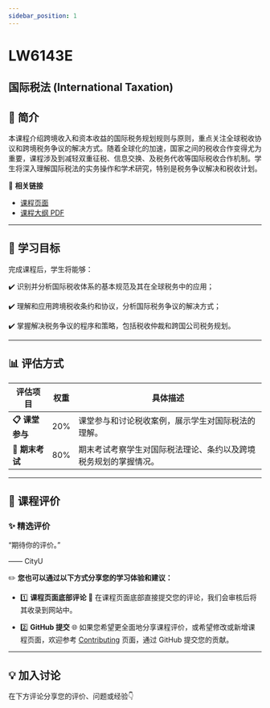 ```yaml
---
sidebar_position: 1
---
```


# LW6143E
## 国际税法 (International Taxation)

## **📘 简介**
本课程介绍跨境收入和资本收益的国际税务规划规则与原则，重点关注全球税收协议和跨境税务争议的解决方式。随着全球化的加速，国家之间的税收合作变得尤为重要，课程涉及到减轻双重征税、信息交换、及税务代收等国际税收合作机制。学生将深入理解国际税法的实务操作和学术研究，特别是税务争议解决和税收计划。

🔗 **相关链接**
- [课程页面](https://www.cityu.edu.hk/catalogue/pg/202425/course/LW6143E.htm)
- [课程大纲 PDF](https://www.cityu.edu.hk/catalogue/pg/202425/course/LW6143E.pdf)

---

## **🎯 学习目标**

完成课程后，学生将能够：

✔️ 识别并分析国际税收体系的基本规范及其在全球税务中的应用；

✔️ 理解和应用跨境税收条约和协议，分析国际税务争议的解决方式；

✔️ 掌握解决税务争议的程序和策略，包括税收仲裁和跨国公司税务规划。

---

## **📊 评估方式**

| **评估项目**          | **权重** | **具体描述**                                                                                       |
|----------------------|---------|---------------------------------------------------------------------------------------------------|
| **📋 课堂参与**       | 20%     | 课堂参与和讨论税收案例，展示学生对国际税法的理解。                                               |
| **📂 期末考试**       | 80%     | 期末考试考察学生对国际税法理论、条约以及跨境税务规划的掌握情况。                                 |

---

## **💬 课程评价**

### ✨ **精选评价**
<div className={commentStyles.commentBox}>
    <p className={commentStyles.commentText}>
        “期待你的评价。”
    </p>
    <p className={commentStyles.commentAuthor}>—— CityU</p>
</div>

✏️ **您也可以通过以下方式分享您的学习体验和建议：**

- 1️⃣ **课程页面底部评论**
💬 在课程页面底部直接提交您的评论，我们会审核后将其收录到网站中。

- 2️⃣ **GitHub 提交**
🌐 如果您希望更全面地分享课程评价，或希望修改或新增课程页面，欢迎参考 [Contributing](https://penjc.github.io/cityU-navigator/contributing) 页面，通过 GitHub 提交您的贡献。

---

## **💡 加入讨论**

在下方评论分享您的评价、问题或经验👇
<Utterances />